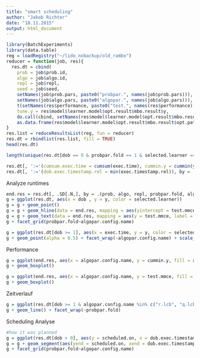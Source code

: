 ```yaml
---
title: "smart scheduling"
author: "Jakob Richter"
date: "18.11.2015"
output: html_document
---
```


```r
library(BatchExperiments)
library(data.table)
reg = loadRegistry("~/lido_nobackup/old_rambo")
reducer = function(job, res){
  res.dt = cbind(
    prob = job$prob.id,
    algo = job$algo.id,
    repl = job$repl,
    seed = job$seed,
    setNames(job$prob.pars, paste0("probpar.", names(job$prob.pars))),
    setNames(job$algo.pars, paste0("algopar.", names(job$algo.pars))),
    t(setNames(res$performance, paste0("test.", names(res$performance)))),
    tune.y = res$model$learner.model$opt.result$mbo.result$y,
    do.call(cbind, setNames(res$model$learner.model$opt.result$mbo.result$x, paste0("x.", names(res$model$learner.model$opt.result$mbo.result$x)))),
    as.data.frame(res$model$learner.model$opt.result$mbo.result$opt.path))
}
res.list = reduceResultsList(reg, fun = reducer)
res.dt = rbindlist(res.list, fill = TRUE)
head(res.dt)
```

```r
length(unique(res.dt[dob == 0 & probpar.fold == 1 & selected.learner == "classif.svm.radial", .SD[1,] ,by = algopar.config.name]$classif.svm.radial.gamma)) == 1
```

```r
res.dt[, ':='(cumsum.exec.time = cumsum(exec.time), cummin.y = cummin(y), exec.timestamp.rel = exec.timestamp - min(exec.timestamp)), by = .(prob, algo, repl, probpar.fold, algopar.config.name)]
res.dt[, ':='(dob.exec.timestamp.rel = min(exec.timestamp.rel)), by = .(prob, algo, repl, probpar.fold, algopar.config.name, dob)]
```

Analyze runtimes
```r
end.res = res.dt[, .SD[.N,], by = .(prob, algo, repl, probpar.fold, algopar.infill.crit, algopar.multipoint.lcb.multiple, algopar.iters, algopar.multipoint.method, algopar.propose.points, algopar.schedule.method, algopar.schedule.priority, algopar.schedule.priority.time, probpar.fold)]
g = ggplot(res.dt, aes(x = dob , y = y, color = selected.learner))
g = g + geom_point()
g = g + geom_hline(data = end.res, mapping = aes(yintercept = test.mmce, color = x.selected.learner), alpha = 0.5)
g = g + geom_text(data = end.res, mapping = aes(y = test.mmce, label = algopar.config.name), size = 4, color = "black")
g + facet_grid(probpar.fold~algopar.config.name)

g = ggplot(res.dt[dob >= 1], aes(x = exec.time, y = y, color = selected.learner, shape = dob == 0))
g + geom_point(alpha = 0.5) + facet_wrap(~algopar.config.name) + scale_shape_manual(values = c(16,1)) + scale_x_log10()
```

Performance
```r
g = ggplot(end.res, aes(x = algopar.config.name, y = cummin.y, fill = algopar.config.name))
g + geom_boxplot()

g = ggplot(end.res, aes(x = algopar.config.name, y = test.mmce, fill = algopar.config.name))
g + geom_boxplot()
```

Zeitverlauf
```r
g = ggplot(res.dt[dob >= 1 & algopar.config.name %in% c("r.lcb", "q.lcb")], aes(y = cummin.y, x = cumsum.exec.time, color = algopar.config.name))
g + geom_line() + facet_wrap(~probpar.fold)
```

Scheduling Analyse
```r
#how it was planned
g = ggplot(res.dt[dob > 0], aes(y = scheduled.on, x = dob.exec.timestamp.rel + scheduled.at, color = selected.learner))
g = g + geom_segment(aes(yend = scheduled.on, xend = dob.exec.timestamp.rel + scheduled.at + predicted.time))
g + facet_grid(probpar.fold~algopar.config.name)
```
